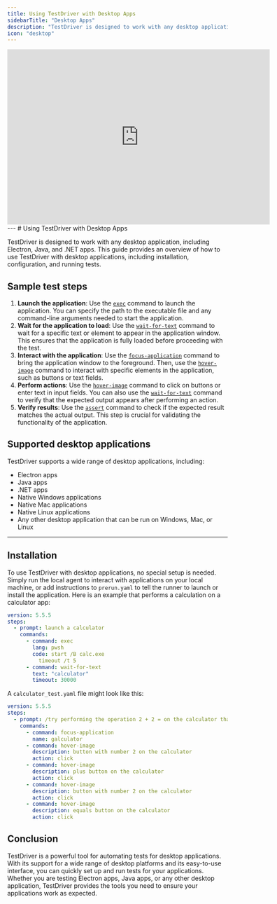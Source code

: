 ```yaml
---
title: Using TestDriver with Desktop Apps
sidebarTitle: "Desktop Apps"
description: "TestDriver is designed to work with any desktop application, including Electron, Java, and .NET apps."
icon: "desktop"
---
```



<iframe
  width="600"
  height="400"
  src="https://www.youtube.com/embed/DzgZf2b5XJs"
  title="Assert 2+2=4"
  frameborder="0"
  allow="accelerometer; autoplay; clipboard-write; encrypted-media; gyroscope; picture-in-picture"
  allowfullscreen
></iframe>
--- # Using TestDriver with Desktop Apps

TestDriver is designed to work with any desktop application, including Electron, Java, and .NET apps. This guide provides an overview of how to use TestDriver with desktop applications, including installation, configuration, and running tests.

<TestPrereqs />

## Sample test steps

1. **Launch the application**: Use the [`exec`](/commands/exec) command to launch the application. You can specify the path to the executable file and any command-line arguments needed to start the application.
2. **Wait for the application to load**: Use the [`wait-for-text`](/commands/wait-for-text) command to wait for a specific text or element to appear in the application window. This ensures that the application is fully loaded before proceeding with the test.
3. **Interact with the application**: Use the [`focus-application`](/commands/focus-application) command to bring the application window to the foreground. Then, use the [`hover-image`](/commands/hover-image) command to interact with specific elements in the application, such as buttons or text fields.
4. **Perform actions**: Use the [`hover-image`](/commands/hover-image) command to click on buttons or enter text in input fields. You can also use the [`wait-for-text`](/commands/wait-for-text) command to verify that the expected output appears after performing an action.
5. **Verify results**: Use the [`assert`](/commands/assert) command to check if the expected result matches the actual output. This step is crucial for validating the functionality of the application.

## Supported desktop applications

TestDriver supports a wide range of desktop applications, including:

- Electron apps
- Java apps
- .NET apps
- Native Windows applications
- Native Mac applications
- Native Linux applications
- Any other desktop application that can be run on Windows, Mac, or Linux

---

## Installation

To use TestDriver with desktop applications, no special setup is needed. Simply run the local agent to interact with applications on your local machine, or add instructions to `prerun.yaml` to tell the runner to launch or install the application. Here is an example that performs a calculation on a calculator app:

```yaml
version: 5.5.5
steps:
  - prompt: launch a calculator
    commands:
      - command: exec
        lang: pwsh
        code: start /B calc.exe
          timeout /t 5
      - command: wait-for-text
        text: "calculator"
        timeout: 30000
```

A `calculator_test.yaml` file might look like this:

```yaml
version: 5.5.5
steps:
  - prompt: /try performing the operation 2 + 2 = on the calculator that is opened
    commands:
      - command: focus-application
        name: galculator
      - command: hover-image
        description: button with number 2 on the calculator
        action: click
      - command: hover-image
        description: plus button on the calculator
        action: click
      - command: hover-image
        description: button with number 2 on the calculator
        action: click
      - command: hover-image
        description: equals button on the calculator
        action: click
```

## Conclusion

TestDriver is a powerful tool for automating tests for desktop applications. With its support for a wide range of desktop platforms and its easy-to-use interface, you can quickly set up and run tests for your applications. Whether you are testing Electron apps, Java apps, or any other desktop application, TestDriver provides the tools you need to ensure your applications work as expected.

